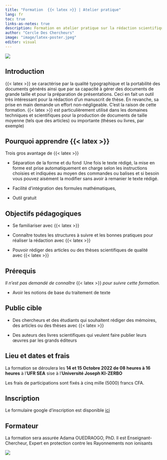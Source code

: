 ```yaml
---
title: "Formation  {{< latex >}} | Atelier pratique"
lang: fr
toc: true
links-as-notes: true
description: Formation en atelier pratique sur la rédaction scientifique avec le logiciel {{< latex >}}. Elle couvrira les bases du code {{< latex >}} pour éditer des documents de qualités excellentes tels que les rapports,mémoires, thèses ou livres.
author: "Cercle Des Chercheurs"
image: "image/latex-poster.jpeg"
editor: visual
---
```


![](image/latex-project-logo.svg)

## Introduction

{{< latex >}} se caractérise par la qualité typographique et la portabilité des documents générés ainsi que par sa capacité à gérer des documents de grande taille et pour la préparation de présentations. Ceci en fait un outil très intéressant pour la rédaction d’un manuscrit de thèse. En revanche, sa prise en main demande un effort non-négligeable. C’est la raison de cette formation. {{< latex >}} est particulièrement utilisé dans les domaines techniques et scientifiques pour la production de documents de taille moyenne (tels que des articles) ou importante (thèses ou livres, par exemple)

## Pourquoi apprendre {{< latex >}}

Trois gros avantage de {{< latex >}}

-   Séparation de la forme et du fond :Une fois le texte rédigé, la mise en forme est prise automatiquement en charge selon les instructions choisies et indiquées au moyen des commandes ou balises et si besoin vous pouvez aisément la modifier sans avoir à remanier le texte rédigé.

-   Facilité d'intégration des formules mathématiques,

-   Outil gratuit

## Objectifs pédagogiques

-   Se familiariser avec {{< latex >}}

-   Connaître toutes les structures à suivre et les bonnes pratiques pour réaliser la rédaction avec {{< latex >}}

-   Pouvoir rédiger des articles ou des thèses scientifiques de qualité avec {{< latex >}}

## Prérequis

*Il n'est pas demandé de connaître* {{< latex >}} *pour suivre cette formation.*

-   Avoir les notions de base du traitement de texte

## Public cible

-   Des chercheurs et des étudiants qui souhaitent rédiger des mémoires, des articles ou des thèses avec {{< latex >}}

-   Des auteurs des livres scientifiques qui veulent faire publier leurs œuvres par les grands éditeurs

## Lieu et dates et frais

La formation se déroulera les **14 et 15 Octobre 2022 de 08 heures à 16 heures** à l'**UFR SEA** sise à l'**Université Joseph KI-ZERBO**

Les frais de participations sont fixés à cinq mille (5000) francs CFA.

## Inscription

Le formulaire google d'inscription est disponible [ici](https://docs.google.com/forms/d/e/1FAIpQLSejRzEUa4UuX47tF2OwT71iSip-P10aprrX2YqwyVoUfUyicg/viewform "S'incrire")

## Formateur

La formation sera assurée Adama OUEDRAOGO, PhD. Il est Enseignant-Chercheur, Expert en protection contre les Rayonnements non ionisants

[![](image/latex-formateur-ouedraogo.png)](https://www.researchgate.net/profile/AdamaOuedraogo3/)

:   

